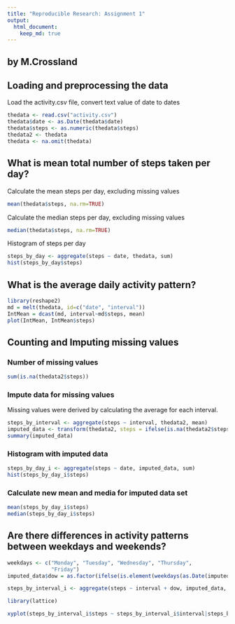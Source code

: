 ```yaml
---
title: "Reproducible Research: Assignment 1" 
output: 
  html_document:
    keep_md: true
---
```

## by M.Crossland

## Loading and preprocessing the data
Load the activity.csv file, convert text value of date to dates
```r
thedata <- read.csv("activity.csv")
thedata$date <- as.Date(thedata$date)
thedata$steps <- as.numeric(thedata$steps)
thedata2 <- thedata
thedata <- na.omit(thedata)
```

## What is mean total number of steps taken per day?
Calculate the mean steps per day, excluding missing values
```R
mean(thedata$steps, na.rm=TRUE)
```
Calculate the median steps per day, excluding missing values
```R
median(thedata$steps, na.rm=TRUE)
```
Histogram of steps per day
```R
steps_by_day <- aggregate(steps ~ date, thedata, sum)
hist(steps_by_day$steps)
```

## What is the average daily activity pattern?

```R
library(reshape2)
md = melt(thedata, id=c("date", "interval"))
IntMean = dcast(md, interval~md$steps, mean)
plot(IntMean, IntMean$steps)
```


## Counting and Imputing missing values

### Number of missing values
```R
sum(is.na(thedata2$steps))
```

### Impute data for missing values

Missing values were derived by calculating the average for each interval.  
```R
steps_by_interval <- aggregate(steps ~ interval, thedata2, mean)
imputed_data <- transform(thedata2, steps = ifelse(is.na(thedata2$steps), steps_by_interval$steps[match(thedata2$interval, steps_by_interval$interval)], thedata2$steps))
summary(imputed_data)
```
### Histogram with imputed data
```R
steps_by_day_i <- aggregate(steps ~ date, imputed_data, sum)
hist(steps_by_day_i$steps)
```

### Calculate new mean and media for imputed data set
```R
mean(steps_by_day_i$steps)
median(steps_by_day_i$steps)
```

## Are there differences in activity patterns between weekdays and weekends?

```R
weekdays <- c("Monday", "Tuesday", "Wednesday", "Thursday", 
              "Friday")
imputed_data$dow = as.factor(ifelse(is.element(weekdays(as.Date(imputed_data$date)),weekdays), "Weekday", "Weekend"))

steps_by_interval_i <- aggregate(steps ~ interval + dow, imputed_data, mean)

library(lattice)

xyplot(steps_by_interval_i$steps ~ steps_by_interval_i$interval|steps_by_interval_i$dow, main="Average Steps per Day by Interval",xlab="Interval", ylab="Steps",layout=c(1,2), type="l")
```
